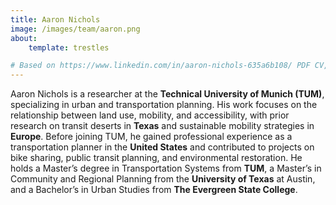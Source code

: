 ```yaml
---
title: Aaron Nichols
image: /images/team/aaron.png
about:
    template: trestles

# Based on https://www.linkedin.com/in/aaron-nichols-635a6b108/ PDF CV, created with ChatGPT
---
```


Aaron Nichols is a researcher at the **Technical University of Munich (TUM)**, specializing in urban and transportation planning. 
His work focuses on the relationship between land use, mobility, and accessibility, with prior research on transit deserts 
in **Texas** and sustainable mobility strategies in **Europe**. 
Before joining TUM, he gained professional experience as a transportation planner in the **United States** and contributed 
to projects on bike sharing, public transit planning, and environmental restoration. 
He holds a Master’s degree in Transportation Systems from **TUM**, a Master’s in Community and Regional Planning 
from the **University of Texas** at Austin, and a Bachelor’s in Urban Studies from **The Evergreen State College**.